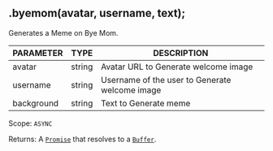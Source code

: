## .byemom(avatar, username, text);
Generates a Meme on Bye Mom.

| PARAMETER   | TYPE   | DESCRIPTION                                    |
| ----------- | ------ | ---------------------------------------------- |
| avatar      | string | Avatar URL to Generate welcome image           |
| username    | string | Username of the user to Generate welcome image |
| background  | string | Text to Generate meme                          |

Scope: `ASYNC`

Returns: A [`Promise`](https://developer.mozilla.org/en-US/docs/Web/JavaScript/Reference/Global_Objects/Promise) that resolves to a [`Buffer`](https://nodejs.org/dist/latest/docs/api/buffer.html#buffer_class_buffer).